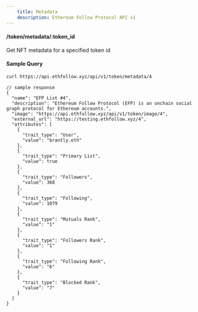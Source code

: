 ```yaml
---
    title: Metadata
    description: Ethereum Follow Protocol API v1
---
```


#### /token/metadata/\:token_id
Get NFT metadata for a specified token id 

#### Sample Query
```sh
curl https://api.ethfollow.xyz/api/v1/token/metadata/4
```

```jsonc
// sample response
{
  "name": "EFP List #4",
  "description": "Ethereum Follow Protocol (EFP) is an onchain social graph protocol for Ethereum accounts.",
  "image": "https://api.ethfollow.xyz/api/v1/token/image/4",
  "external_url": "https://testing.ethfollow.xyz/4",
  "attributes": [
    {
      "trait_type": "User",
      "value": "brantly.eth"
    },
    {
      "trait_type": "Primary List",
      "value": true
    },
    {
      "trait_type": "Followers",
      "value": 368
    },
    {
      "trait_type": "Following",
      "value": 1079
    },
    {
      "trait_type": "Mutuals Rank",
      "value": "1"
    },
    {
      "trait_type": "Followers Rank",
      "value": "1"
    },
    {
      "trait_type": "Following Rank",
      "value": "6"
    },
    {
      "trait_type": "Blocked Rank",
      "value": "7"
    }
  ]
}
```